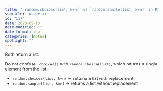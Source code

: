 ```yaml
---
title: "`random.choices(list, k=n)` vs `random.sample(list, k=n)` in Python"
subtitle: "Note#117"
id: "117"
date: 2023-09-13
date-modified: ""
date-format: iso
categories: [notes]
spotlight: ""
---
```

Both return a list.

Do not confuse `.choices()` with `random.choice(list)`, which returns a single element from the list.

* `random.choices(list, k=n)` -> returns a list with replacement
* `random.sample(list, k=n)` -> returns a list without replacement
